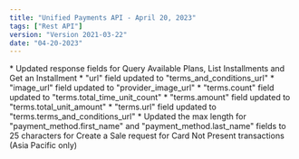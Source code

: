 ```yaml
---
title: "Unified Payments API - April 20, 2023"
tags: ["Rest API"]
version: "Version 2021-03-22"
date: "04-20-2023"
---
```


<ReleaseNoteSection title="Installments">
    <ReleaseNoteDetail type="changed">
        * Updated response fields for Query Available Plans, List Installments and Get an Installment
            * "url" field updated to "terms_and_conditions_url"
            * "image_url" field updated to "provider_image_url"
            * "terms.count" field updated to "terms.total_time_unit_count"
            * "terms.amount" field updated to "terms.total_unit_amount"
            * "terms.url" field updated to "terms.terms_and_conditions_url"
    </ReleaseNoteDetail>
</ReleaseNoteSection>

<ReleaseNoteSection title="Transactions">
    <ReleaseNoteDetail type="changed">
        * Updated the max length for "payment_method.first_name" and "payment_method.last_name" fields to 25 characters for Create a Sale request for Card Not Present transactions (Asia Pacific only)
    </ReleaseNoteDetail>
</ReleaseNoteSection>